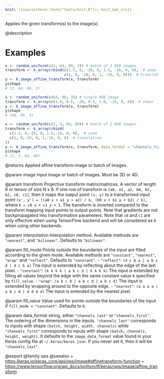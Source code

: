 ```yaml
---
knit: ({source(here::here("tools/knit.R")); knit_man_src})
---
```

Applies the given transform(s) to the image(s).

@description

# Examples
```r
x <- random_uniform(c(2, 64, 80, 3)) # batch of 2 RGB images
transform <- k_array(rbind(c(1.5, 0, -20, 0, 1.5, -16, 0, 0),  # zoom
                           c(1, 0, -20, 0, 1, -16, 0, 0)))  # translation))
y <- k_image_affine_transform(x, transform)
y$shape
# (2, 64, 80, 3)
```

```r
x <- random_uniform(c(64, 80, 3)) # single RGB image
transform <- k_array(c(1.0, 0.5, -20, 0.5, 1.0, -16, 0, 0))  # shear
y <- k_image_affine_transform(x, transform)
y$shape
# (64, 80, 3)
```

```r
x <- random_uniform(c(2, 3, 64, 80)) # batch of 2 RGB images
transform <- k_array(rbind(
  c(1.5, 0,-20, 0, 1.5,-16, 0, 0),  # zoom
  c(1, 0,-20, 0, 1,-16, 0, 0)  # translation
))
y <- k_image_affine_transform(x, transform, data_format = "channels_first")
y$shape
# (2, 3, 64, 80)
```

@returns
Applied affine transform image or batch of images.

@param image
Input image or batch of images. Must be 3D or 4D.

@param transform
Projective transform matrix/matrices. A vector of length 8 or
tensor of size N x 8. If one row of transform is
`[a0, a1, a2, b0, b1, b2, c0, c1]`, then it maps the output point
`(x, y)` to a transformed input point
`(x', y') = ((a0 x + a1 y + a2) / k, (b0 x + b1 y + b2) / k)`,
where `k = c0 x + c1 y + 1`. The transform is inverted compared to
the transform mapping input points to output points. Note that
gradients are not backpropagated into transformation parameters.
Note that `c0` and `c1` are only effective when using TensorFlow
backend and will be considered as `0` when using other backends.

@param interpolation
Interpolation method. Available methods are `"nearest"`,
and `"bilinear"`. Defaults to `"bilinear"`.

@param fill_mode
Points outside the boundaries of the input are filled
according to the given mode. Available methods are `"constant"`,
`"nearest"`, `"wrap"` and `"reflect"`. Defaults to `"constant"`.
- `"reflect"`: `(d c b a | a b c d | d c b a)`
    The input is extended by reflecting about the edge of the last
    pixel.
- `"constant"`: `(k k k k | a b c d | k k k k)`
    The input is extended by filling all values beyond
    the edge with the same constant value k specified by
    `fill_value`.
- `"wrap"`: `(a b c d | a b c d | a b c d)`
    The input is extended by wrapping around to the opposite edge.
- `"nearest"`: `(a a a a | a b c d | d d d d)`
    The input is extended by the nearest pixel.

@param fill_value
Value used for points outside the boundaries of the input if
`fill_mode = "constant"`. Defaults to `0`.

@param data_format
string, either `"channels_last"` or `"channels_first"`.
The ordering of the dimensions in the inputs. `"channels_last"`
corresponds to inputs with shape `(batch, height, width, channels)`
while `"channels_first"` corresponds to inputs with shape
`(batch, channels, height, weight)`. It defaults to the
`image_data_format` value found in your Keras config file at
`~/.keras/keras.json`. If you never set it, then it will be
`"channels_last"`.

@export
@family ops
@seealso
+ <https:/keras.io/keras_core/api/ops/image#affinetransform-function>
+ <https://www.tensorflow.org/api_docs/python/tf/keras/ops/image/affine_transform>

